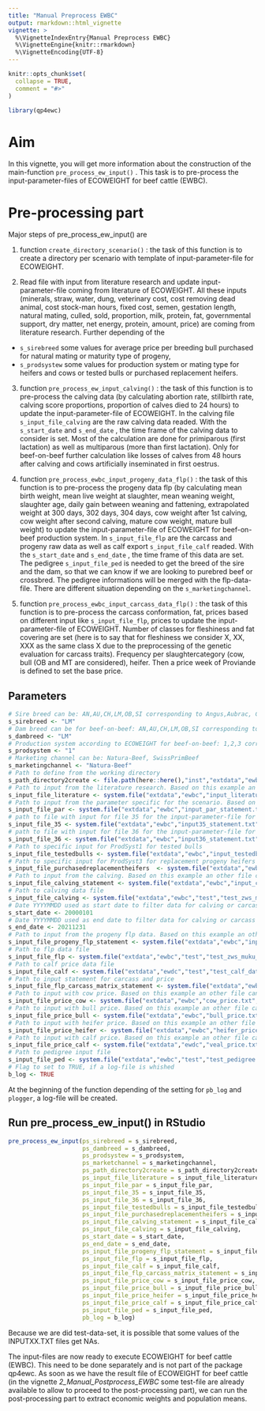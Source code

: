 ```yaml
---
title: "Manual Preprocess EWBC"
output: rmarkdown::html_vignette
vignette: >
  %\VignetteIndexEntry{Manual Preprocess EWBC}
  %\VignetteEngine{knitr::rmarkdown}
  %\VignetteEncoding{UTF-8}
---
```


```r
knitr::opts_chunk$set(
  collapse = TRUE,
  comment = "#>"
)
```

```r
library(qp4ewc)
```

# Aim

In this vignette, you will get more information about the construction of the main-function `pre_process_ew_input()` . 
This task is to pre-process the input-parameter-files of ECOWEIGHT for beef cattle (EWBC).

# Pre-processing part

Major steps of pre_process_ew_input() are

 1) function `create_directory_scenario()` : the task of this function is to create a directory per scenario with template of input-parameter-file for ECOWEIGHT.
 
 2) Read file with input from literature research and update input-parameter-file coming from literature of ECOWEIGHT. All these inputs (minerals, straw, water, dung, veterinary cost, cost removing dead animal, cost stock-man hours, fixed cost, semen, gestation length, natural mating, culled, sold, proportion, milk, protein, fat, governmental support, dry matter, net energy, protein, amount, price) are coming from literature research. Further depending of the 
 * `s_sirebreed` some values for average price per breeding bull purchased for natural mating or maturity type of progeny, 
 * `s_prodsystew` some values for production system or mating type for heifers and cows or tested bulls or purchased replacement heifers.
 
 3) function `pre_process_ew_input_calving()` : the task of this function is to pre-process the calving data (by calculating abortion rate, stillbirth rate, calving score proportions, proportion of calves died to 24 hours) to update the input-parameter-file of ECOWEIGHT. In the calving file `s_input_file_calving` are the raw calving data readed. With the `s_start_date` and `s_end_date` , the time frame of the calving data to consider is set. Most of the calculation are done for primiparous (first lactation) as well as multiparous (more than first lactation). Only for beef-on-beef further calculation like losses of calves from 48 hours after calving and cows artificially inseminated in first oestrus.
 
 4) function `pre_process_ewbc_input_progeny_data_flp()` : the task of this function is to pre-process the progeny data flp (by calculating mean birth weight, mean live weight at slaughter, mean weaning weight, slaughter age, daily gain between weaning and fattening, extrapolated weight at 300 days, 302 days, 304 days, cow weight after 1st calving, cow weight after second calving, mature cow weight, mature bull weight) to update the input-parameter-file of ECOWEIGHT for beef-on-beef production system. In `s_input_file_flp` are the carcass and progeny raw data as well as calf export `s_input_file_calf` readed. With the `s_start_date` and `s_end_date` , the time frame of this data are set. The pedigree `s_input_file_ped` is needed to get the breed of the sire and the dam, so that we can know if we are looking to purebred beef or crossbred. The pedigree informations will be merged with the flp-data-file. There are different situation depending on the `s_marketingchannel`.
 
 5) function `pre_process_ewbc_input_carcass_data_flp()` : the task of this function is to pre-process the carcass conformation, fat, prices based on different input like `s_input_file_flp`, prices to update the input-parameter-file of ECOWEIGHT. Number of classes for fleshiness and fat covering are set (here is to say that for fleshiness we consider X, XX, XXX as the same class X due to the preprocessing of the genetic evaluation for carcass traits). Frequency per slaughtercategory (cow, bull (OB and MT are considered), heifer. Then a price week of Proviande is defined to set the base price.


## Parameters

```r
# Sire breed can be: AN,AU,CH,LM,OB,SI corresponding to Angus,Aubrac, Charolais, Limousin, Original-Braunvieh, Simmental
s_sirebreed <- "LM"
# Dam breed can be for beef-on-beef: AN,AU,CH,LM,OB,SI corresponding to Angus,Aubrac, Charolais, Limousin, Original-Braunvieh, Simmental 
s_dambreed <- "LM"
# Production system according to ECOWEIGHT for beef-on-beef: 1,2,3 corresponding to purebreeding, crossbreeding, terminal crossing
s_prodsystem <- "1"
# Marketing channel can be: Natura-Beef, SwissPrimBeef
s_marketingchannel <- "Natura-Beef"
# Path to define from the working directory
s_path_directory2create <- file.path(here::here(),"inst","extdata","ewbc","test","Preprocess_output")
# Path to input from the literature research. Based on this example an other file can be created with different input-value and input-source.
s_input_file_literature <- system.file("extdata","ewbc","input_literature.txt", package = "qp4ewc")
# Path to input from the parameter specific for the scenario. Based on this example an other file can be created with different input-value.
s_input_file_par <- system.file("extdata","ewbc","input_par_statement.txt", package = "qp4ewc")
# path to file with input for file 35 for the input-parameter-file for ECOWEIGHT
s_input_file_35 <- system.file("extdata","ewbc","input35_statement.txt", package = "qp4ewc")
# path to file with input for file 36 for the input-parameter-file for ECOWEIGHT
s_input_file_36 <- system.file("extdata","ewbc","input36_statement.txt", package = "qp4ewc")
# Path to specific input for ProdSyst1 for tested bulls
s_input_file_testedbulls <- system.file("extdata","ewbc","input_testedbulls.txt", package = "qp4ewc")
# Path to specific input for ProdSyst3 for replacement progeny heifers
s_input_file_purchasedreplacementheifers  <- system.file("extdata","ewbc","input_purchasedreplacementheifers.txt", package = "qp4ewc")
# Path to input from the calving. Based on this example an other file can be created with different input-values.
s_input_file_calving_statement <- system.file("extdata","ewbc","input_calving_statement.txt", package = "qp4ewc")
# Path to calving data file
s_input_file_calving <- system.file("extdata","ewbc","test","test_zws_muku_gal.csv", package = "qp4ewc")
# Date YYYYMMDD used as start date to filter data for calving or carcass
s_start_date <- 20000101
# Date YYYYMMDD used as end date to filter data for calving or carcass
s_end_date <- 20211231
# Path to input from the progeny flp data. Based on this example an other file can be created with different input-values.
s_input_file_progeny_flp_statement <- system.file("extdata","ewbc","input_flp_statement.txt", package = "qp4ewc")
# Path to flp data file
s_input_file_flp <- system.file("extdata","ewbc","test","test_zws_muku_flp.csv", package = "qp4ewc")
# Path to calf price data file
s_input_file_calf <- system.file("extdata","ewdc","test","test_calf_data.csv", package = "qp4ewc")
# Path to input statement for carcass and price
s_input_file_flp_carcass_matrix_statement <- system.file("extdata","ewbc","input_flp_carcass_matrix_statement.txt", package = "qp4ewc")
# Path to input with cow price. Based on this example an other file can be created with different input-values.
s_input_file_price_cow <- system.file("extdata","ewbc","cow_price.txt", package = "qp4ewc")
# Path to input with bull price. Based on this example an other file can be created with different input-values.
s_input_file_price_bull <- system.file("extdata","ewbc","bull_price.txt", package = "qp4ewc")
# Path to input with heifer price. Based on this example an other file can be created with different input-values.ONLY REQUIRED BEEF ON DAIRY (will not be used for beef on beef)
s_input_file_price_heifer <- system.file("extdata","ewbc","heifer_price.txt", package = "qp4ewc")
# Path to input with calf price. Based on this example an other file can be created with different input-values.
s_input_file_price_calf <- system.file("extdata","ewdc","veal_price.txt", package = "qp4ewc")
# Path to pedigree input file
s_input_file_ped <- system.file("extdata","ewbc","test","test_pedigree.txt", package = "qp4ewc")
# Flag to set to TRUE, if a log-file is whished
b_log <- TRUE
```

At the beginning of the function depending of the setting for `pb_log` and `plogger`, a log-file will be created.


## Run pre_process_ew_input() in RStudio

```r
pre_process_ew_input(ps_sirebreed = s_sirebreed,
                     ps_dambreed = s_dambreed,
                     ps_prodsystew = s_prodsystem,
                     ps_marketchannel = s_marketingchannel,
                     ps_path_directory2create = s_path_directory2create,
                     ps_input_file_literature = s_input_file_literature,
                     ps_input_file_par = s_input_file_par,
                     ps_input_file_35 = s_input_file_35,
                     ps_input_file_36 = s_input_file_36,
                     ps_input_file_testedbulls = s_input_file_testedbulls,
                     ps_input_file_purchasedreplacementheifers = s_input_file_purchasedreplacementheifers,
                     ps_input_file_calving_statement = s_input_file_calving_statement,
                     ps_input_file_calving = s_input_file_calving,
                     ps_start_date = s_start_date,
                     ps_end_date = s_end_date,
                     ps_input_file_progeny_flp_statement = s_input_file_progeny_flp_statement,
                     ps_input_file_flp = s_input_file_flp,
                     ps_input_file_calf = s_input_file_calf,
                     ps_input_file_flp_carcass_matrix_statement = s_input_file_flp_carcass_matrix_statement,
                     ps_input_file_price_cow = s_input_file_price_cow,
                     ps_input_file_price_bull = s_input_file_price_bull,
                     ps_input_file_price_heifer = s_input_file_price_heifer,
                     ps_input_file_price_calf = s_input_file_price_calf,
                     ps_input_file_ped = s_input_file_ped,
                     pb_log = b_log)
```

Because we are did test-data-set, it is possible that some values of the INPUTXX.TXT files get NAs.

The input-files are now ready to execute ECOWEIGHT for beef cattle (EWBC). This need to be done separately and is not part of the package qp4ewc.
As soon as we have the result file of ECOWEIGHT for beef cattle (in the vignette *2_Manual_Postprocess_EWBC* some test-file are already available to allow to proceed to the post-processing part), we can run the post-processing part to extract economic weights and population means.